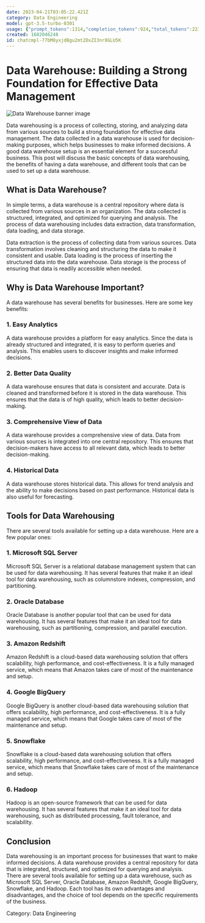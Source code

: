 ```yaml
---
date: 2023-04-21T03:05:22.421Z
category: Data Engineering
model: gpt-3.5-turbo-0301
usage: {"prompt_tokens":1314,"completion_tokens":924,"total_tokens":2238}
created: 1682046248
id: chatcmpl-77bM8yxjdBgu2mt2DxZI3nr8GLU5K
---
```


# Data Warehouse: Building a Strong Foundation for Effective Data Management

![Data Warehouse banner image](https://images.unsplash.com/photo-1593642532459-65b7a42b9713?ixlib=rb-1.2.1&auto=format&fit=crop&w=1350&q=80)

Data warehousing is a process of collecting, storing, and analyzing data from various sources to build a strong foundation for effective data management. The data collected in a data warehouse is used for decision-making purposes, which helps businesses to make informed decisions. A good data warehouse setup is an essential element for a successful business. This post will discuss the basic concepts of data warehousing, the benefits of having a data warehouse, and different tools that can be used to set up a data warehouse.

## What is Data Warehouse?

In simple terms, a data warehouse is a central repository where data is collected from various sources in an organization. The data collected is structured, integrated, and optimized for querying and analysis. The process of data warehousing includes data extraction, data transformation, data loading, and data storage.

Data extraction is the process of collecting data from various sources. Data transformation involves cleaning and structuring the data to make it consistent and usable. Data loading is the process of inserting the structured data into the data warehouse. Data storage is the process of ensuring that data is readily accessible when needed.

## Why is Data Warehouse Important?

A data warehouse has several benefits for businesses. Here are some key benefits:

### 1. Easy Analytics

A data warehouse provides a platform for easy analytics. Since the data is already structured and integrated, it is easy to perform queries and analysis. This enables users to discover insights and make informed decisions.

### 2. Better Data Quality

A data warehouse ensures that data is consistent and accurate. Data is cleaned and transformed before it is stored in the data warehouse. This ensures that the data is of high quality, which leads to better decision-making.

### 3. Comprehensive View of Data

A data warehouse provides a comprehensive view of data. Data from various sources is integrated into one central repository. This ensures that decision-makers have access to all relevant data, which leads to better decision-making.

### 4. Historical Data

A data warehouse stores historical data. This allows for trend analysis and the ability to make decisions based on past performance. Historical data is also useful for forecasting.

## Tools for Data Warehousing

There are several tools available for setting up a data warehouse. Here are a few popular ones:

### 1. Microsoft SQL Server

Microsoft SQL Server is a relational database management system that can be used for data warehousing. It has several features that make it an ideal tool for data warehousing, such as columnstore indexes, compression, and partitioning.

### 2. Oracle Database

Oracle Database is another popular tool that can be used for data warehousing. It has several features that make it an ideal tool for data warehousing, such as partitioning, compression, and parallel execution.

### 3. Amazon Redshift

Amazon Redshift is a cloud-based data warehousing solution that offers scalability, high performance, and cost-effectiveness. It is a fully managed service, which means that Amazon takes care of most of the maintenance and setup.

### 4. Google BigQuery

Google BigQuery is another cloud-based data warehousing solution that offers scalability, high performance, and cost-effectiveness. It is a fully managed service, which means that Google takes care of most of the maintenance and setup.

### 5. Snowflake

Snowflake is a cloud-based data warehousing solution that offers scalability, high performance, and cost-effectiveness. It is a fully managed service, which means that Snowflake takes care of most of the maintenance and setup.

### 6. Hadoop

Hadoop is an open-source framework that can be used for data warehousing. It has several features that make it an ideal tool for data warehousing, such as distributed processing, fault tolerance, and scalability.

## Conclusion

Data warehousing is an important process for businesses that want to make informed decisions. A data warehouse provides a central repository for data that is integrated, structured, and optimized for querying and analysis. There are several tools available for setting up a data warehouse, such as Microsoft SQL Server, Oracle Database, Amazon Redshift, Google BigQuery, Snowflake, and Hadoop. Each tool has its own advantages and disadvantages, and the choice of tool depends on the specific requirements of the business.

Category: Data Engineering